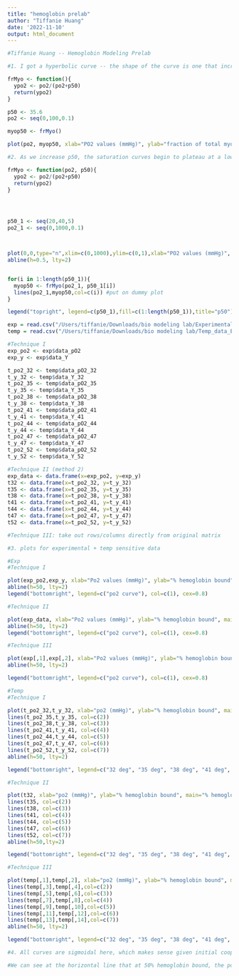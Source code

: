 ```yaml
---
title: "hemoglobin prelab"
author: "Tiffanie Huang"
date: '2022-11-10'
output: html_document
---
```


```r
#Tiffanie Huang -- Hemoglobin Modeling Prelab
```

```r
#1. I got a hyperbolic curve -- the shape of the curve is one that increases at a decreasing rate.

frMyo <- function(){
  ypo2 <- po2/(po2+p50)
  return(ypo2)
}

p50 <- 35.6
po2 <- seq(0,100,0.1)

myop50 <- frMyo()

plot(po2, myop50, xlab="PO2 values (mmHg)", ylab="fraction of total myoglobin oxygenated", main="Fraction of total myoglobin oxygenated vs Po2 values (mmHg)", col=c(1), type="l")

```

```r

#2. As we increase p50, the saturation curves begin to plateau at a lower value of Po2 -- they shift down, indicating they will not bind as much O2. The curves are still hyperbolic here w/ myoglobin.

frMyo <- function(po2, p50){
  ypo2 <- po2/(po2+p50)
  return(ypo2)
}




p50_1 <- seq(20,40,5)
po2_1 <- seq(0,1000,0.1)



plot(0,0,type="n",xlim=c(0,1000),ylim=c(0,1),xlab="PO2 values (mmHg)", ylab="fraction of total myoglobin oxygenated", main="Fraction of total myoglobin oxygenated vs Po2 values (mmHg) for different p50 values")
abline(h=0.5, lty=2)


for(i in 1:length(p50_1)){
  myop50 <- frMyo(po2_1, p50_1[i])
  lines(po2_1,myop50,col=c(i)) #put on dummy plot
}

legend("topright", legend=c(p50_1),fill=c(1:length(p50_1)),title="p50")


```

```r
exp = read.csv("/Users/tiffanie/Downloads/bio modeling lab/Experimental_Data.csv")
temp = read.csv("/Users/tiffanie/Downloads/bio modeling lab/Temp_data_ExpF22.csv")

```

```r
#Technique I
exp_po2 <- exp$data_pO2 
exp_y <- exp$data_Y

t_po2_32 <- temp$data_pO2_32
t_y_32 <- temp$data_Y_32
t_po2_35 <- temp$data_pO2_35
t_y_35 <- temp$data_Y_35
t_po2_38 <- temp$data_pO2_38
t_y_38 <- temp$data_Y_38
t_po2_41 <- temp$data_pO2_41
t_y_41 <- temp$data_Y_41
t_po2_44 <- temp$data_pO2_44
t_y_44 <- temp$data_Y_44
t_po2_47 <- temp$data_pO2_47
t_y_47 <- temp$data_Y_47
t_po2_52 <- temp$data_pO2_52
t_y_52 <- temp$data_Y_52

#Technique II (method 2)
exp_data <- data.frame(x=exp_po2, y=exp_y)
t32 <- data.frame(x=t_po2_32, y=t_y_32)
t35 <- data.frame(x=t_po2_35, y=t_y_35)
t38 <- data.frame(x=t_po2_38, y=t_y_38)
t41 <- data.frame(x=t_po2_41, y=t_y_41)
t44 <- data.frame(x=t_po2_44, y=t_y_44)
t47 <- data.frame(x=t_po2_47, y=t_y_47)
t52 <- data.frame(x=t_po2_52, y=t_y_52)

#Technique III: take out rows/columns directly from original matrix


```

```r
#3. plots for experimental + temp sensitive data
```

```r
#Exp
#Technique I

plot(exp_po2,exp_y, xlab="Po2 values (mmHg)", ylab="% hemoglobin bound", main="% hemoglobin bound vs po2 values", col=c(1), type="l", xlim=c(0,120), ylim=c(0,100))
abline(h=50, lty=2)
legend("bottomright", legend=c("po2 curve"), col=c(1), cex=0.8)
```

```r
#Technique II

plot(exp_data, xlab="Po2 values (mmHg)", ylab="% hemoglobin bound", main="% hemoglobin bound vs po2 values", col=c(1), type="l", xlim=c(0,120), ylim=c(0,100))
abline(h=50, lty=2)
legend("bottomright", legend=c("po2 curve"), col=c(1), cex=0.8)
```

```r
#Technique III

plot(exp[,1],exp[,2], xlab="Po2 values (mmHg)", ylab="% hemoglobin bound", main="% hemoglobin bound vs po2 values", col=c(1), type="l", xlim=c(0,120), ylim=c(0,100))
abline(h=50, lty=2)

legend("bottomright", legend=c("po2 curve"), col=c(1), cex=0.8)

```

```r
#Temp
#Technique I

plot(t_po2_32,t_y_32, xlab="po2 (mmHg)", ylab="% hemoglobin bound", main="% hemoglobin bound vs Po2 values for different temp", col=c(1), type="l", xlim=c(0,120), ylim=c(0,100))
lines(t_po2_35,t_y_35, col=c(2))
lines(t_po2_38,t_y_38, col=c(3))
lines(t_po2_41,t_y_41, col=c(4))
lines(t_po2_44,t_y_44, col=c(5))
lines(t_po2_47,t_y_47, col=c(6))
lines(t_po2_52,t_y_52, col=c(7))
abline(h=50, lty=2)

legend("bottomright", legend=c("32 deg", "35 deg", "38 deg", "41 deg", "44 deg", "47 deg", "52 deg" ), fill=c(1:7), cex=0.8, title="temp")
```

```r
#Technique II

plot(t32, xlab="po2 (mmHg)", ylab="% hemoglobin bound", main="% hemoglobin bound vs Po2 values for different temp", col=c(1), type="l", xlim=c(0,120), ylim=c(0,100))
lines(t35, col=c(2))
lines(t38, col=c(3))
lines(t41, col=c(4))
lines(t44, col=c(5))
lines(t47, col=c(6))
lines(t52, col=c(7))
abline(h=50,lty=2)

legend("bottomright", legend=c("32 deg", "35 deg", "38 deg", "41 deg", "44 deg", "47 deg", "52 deg" ), fill=c(1:7), cex=0.8, title="temp")
```

```r
#Technique III

plot(temp[,1],temp[,2], xlab="po2 (mmHg)", ylab="% hemoglobin bound", main="% hemoglobin bound vs Po2 values for different temp", col=c(1), type="l", xlim=c(0,120), ylim=c(0,100))
lines(temp[,3],temp[,4],col=c(2))
lines(temp[,5],temp[,6],col=c(3))
lines(temp[,7],temp[,8],col=c(4))
lines(temp[,9],temp[,10],col=c(5))
lines(temp[,11],temp[,12],col=c(6))
lines(temp[,13],temp[,14],col=c(7))
abline(h=50, lty=2)

legend("bottomright", legend=c("32 deg", "35 deg", "38 deg", "41 deg", "44 deg", "47 deg", "52 deg" ), fill=c(1:7), cex=0.8, title="temp")
```

```r
#4. All curves are sigmoidal here, which makes sense given initial cooperativity of hemoglobin before it hits its limit. As temperature increases, we generally see the arch of each sigmoidal curve shift downwards, meaning they approach their plateau at a lower po2 value faster the higher the temperature (with the exception of the 47 deg temp curve, where it is an outlier in it far exceeds the other curves despite being at a relatively high temperature). Generally, % hemoglobin bound decreases with an increase in temperature, meaning there is a lower affinity for oxygen -- when an organism needs more oxygen, more hemoglobin is released to let the O2 be used. 

#We can see at the horizontal line that at 50% hemoglobin bound, the po2 value for each temperature varies; as temperature increases the po2 required for 50% hemoglobin increases, with the 52 degree curve requiring ~58 mmHg where as at 32 degrees, only ~40 mmHg is required to reach 50% hemoglobin binding. 
```